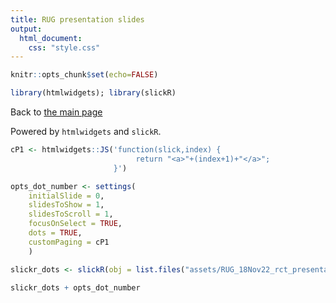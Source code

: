 ```yaml
---
title: RUG presentation slides
output: 
  html_document:
    css: "style.css"
---
```

```r
knitr::opts_chunk$set(echo=FALSE)
```

```r
library(htmlwidgets); library(slickR)
```

Back to [the main page](index.html)

Powered by `htmlwidgets` and `slickR`.


```r
cP1 <- htmlwidgets::JS('function(slick,index) {
                            return "<a>"+(index+1)+"</a>";
                       }')

opts_dot_number <- settings(
    initialSlide = 0,
    slidesToShow = 1,
    slidesToScroll = 1,
    focusOnSelect = TRUE,
    dots = TRUE,
    customPaging = cP1
    )

slickr_dots <- slickR(obj = list.files("assets/RUG_18Nov22_rct_presentation/", full.names = T),height = 420, width = "95%") + settings(dots = TRUE)

slickr_dots + opts_dot_number
```

